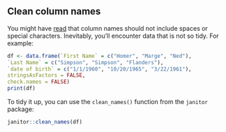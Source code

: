 ## Clean column names
You might have [read](https://esajournals.onlinelibrary.wiley.com/doi/full/10.1890/0012-9623-90.2.205) that column names should not include spaces or special characters. Inevitably, you'll encounter data that is not so tidy. For example:

```r
df <- data.frame(`First Name` = c("Homer", "Marge", "Ned"),
`Last Name` = c("Simpson", "Simpson", "Flanders"),
`date of birth` = c("1/1/1960", "10/20/1965", "3/22/1961"),
stringsAsFactors = FALSE,
check.names = FALSE)
print(df)
```

To tidy it up, you can use the `clean_names()` function from the `janitor` package:
    
```r
janitor::clean_names(df)
```
